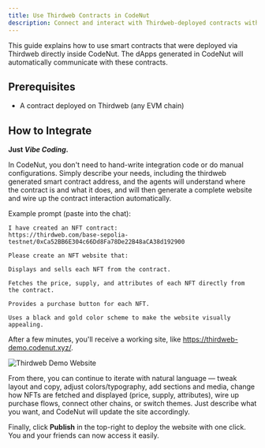 ```yaml
---
title: Use Thirdweb Contracts in CodeNut
description: Connect and interact with Thirdweb-deployed contracts within CodeNut projects
---
```


This guide explains how to use smart contracts that were deployed via Thirdweb directly inside CodeNut. The dApps generated in CodeNut will automatically communicate with these contracts.

## Prerequisites

- A contract deployed on Thirdweb (any EVM chain)

## How to Integrate 

**Just _Vibe Coding_.**

In CodeNut, you don't need to hand-write integration code or do manual configurations. Simply describe your needs, including the thirdweb generated smart contract address, and the agents will understand where the contract is and what it does, and will then generate a complete website and wire up the contract interaction automatically.

Example prompt (paste into the chat):

```text
I have created an NFT contract:
https://thirdweb.com/base-sepolia-testnet/0xCa52BB6E304c66Dd8Fa78De22B48aCA38d192900

Please create an NFT website that:

Displays and sells each NFT from the contract.

Fetches the price, supply, and attributes of each NFT directly from the contract.

Provides a purchase button for each NFT.

Uses a black and gold color scheme to make the website visually appealing.
```

After a few minutes, you'll receive a working site, like https://thirdweb-demo.codenut.xyz/.

![Thirdweb Demo Website](/images/thirdweb-integration-demo.png)

From there, you can continue to iterate with natural language — tweak layout and copy, adjust colors/typography, add sections and media, change how NFTs are fetched and displayed (price, supply, attributes), wire up purchase flows, connect other chains, or switch themes. Just describe what you want, and CodeNut will update the site accordingly.

Finally, click **Publish** in the top-right to deploy the website with one click. You and your friends can now access it easily.


